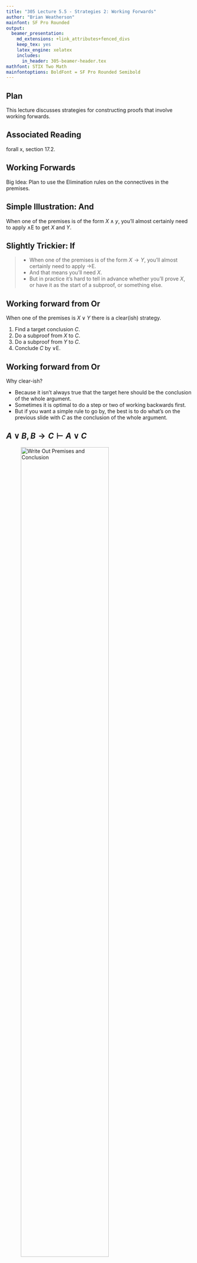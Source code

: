 ```yaml
---
title: "305 Lecture 5.5 - Strategies 2: Working Forwards"
author: "Brian Weatherson"
mainfont: SF Pro Rounded
output:
  beamer_presentation:
    md_extensions: +link_attributes+fenced_divs
    keep_tex: yes
    latex_engine: xelatex
    includes:
      in_header: 305-beamer-header.tex
mathfont: STIX Two Math
mainfontoptions: BoldFont = SF Pro Rounded Semibold
---
```



## Plan

This lecture discusses strategies for constructing proofs that involve working forwards.

## Associated Reading

forall x, section 17.2.

## Working Forwards

Big Idea: Plan to use the Elimination rules on the connectives in the premises.

## Simple Illustration: And

When one of the premises is of the form $X \wedge y$, you'll almost certainly need to apply $\wedge$E to get $X$ and $Y$.

## Slightly Trickier: If

> - When one of the premises is of the form $X \rightarrow Y$, you'll almost certainly need to apply $\rightarrow$E.
> - And that means you'll need $X$.
> - But in practice it's hard to tell in advance whether you'll prove $X$, or have it as the start of a subproof, or something else.

## Working forward from Or

When one of the premises is $X \vee Y$ there is a clear(ish) strategy.

1. Find a target conclusion $C$.
2. Do a subproof from $X$ to $C$.
3. Do a subproof from $Y$ to $C$.
4. Conclude $C$ by $\vee$E.

## Working forward from Or

Why clear-ish?

- Because it isn't always true that the target here should be the conclusion of the whole argument.
- Sometimes it is optimal to do a step or two of working backwards first.
- But if you want a simple rule to go by, the best is to do what's on the previous slide with $C$ as the conclusion of the whole argument.

## $A \vee B, B \rightarrow C \vdash A \vee C$

![Write Out Premises and Conclusion](5_5a.png){height=75%}

## $A \vee B, B \rightarrow C \vdash A \vee C$

![Set Up $\vee$E](5_5b.png){height=75%}

## $A \vee B, B \rightarrow C \vdash A \vee C$

![Note what happens on line 7](5_5b.png){height=75%}

## $A \vee B, B \rightarrow C \vdash A \vee C$

![There are indents on all the blank lines](5_5b.png){height=75%}

## $A \vee B, B \rightarrow C \vdash A \vee C$

![The left-hand subproof](5_5c.png){height=75%}

## $A \vee B, B \rightarrow C \vdash A \vee C$

![The right-hand subproof](5_5d.png){height=75%}

## $A \vee B, B \rightarrow C \vdash A \vee C$

![Finishing the proof - note the justifications](5_5e.png){height=75%}

## Proofs From Disjunctions

- That's the basic structure.
- They are a bit of a pain; I've illustrated almost the easiest one I could find.
- But it's really important to keep track of what your goal is at every point.
- For almost everyone, that's impossible if you try to just start at line 1 and work to line 9.
- You have to bounce forward and backward in these proofs; just like I've done here.

## Working Forward from Not

- It's going to be some kind of proof involving $\bot$.
- Whether that's Indirect Proof or $\neg$E isn't always clear, but that's going to be the structure.

## A Simple Strategy

- If any of the premises is negated, then assume the opposite of the conclusion and try to derive $\bot$.
- If the conclusion is positive, its opposite is adding a negation.
- If the conclusion is already negated, its opposite is deleting the negation.

## A More Complicated Strategy

- Sometimes the simple strategy won't be optimal.
- Sometimes it will be quicker to do some working forward from the other premises, or backwards from the conclusion.
- But the simple strategy is going to work, even in those cases.

## $\neg A \vdash \neg (A \wedge B)$

![Premise and Conclusion](5_5f.png){height=75%}

## $\neg A \vdash \neg (A \wedge B)$

![Set up $\neg$I - note how $\bot$ is written](5_5g.png){height=75%}

## $\neg A \vdash \neg (A \wedge B)$

![Derive the contradiction](5_5h.png){height=75%}

## $\neg A \vdash \neg (A \wedge B)$

![Finish the proof](5_5i.png){height=75%}

## For Next Time

- I'll end with two special techniques